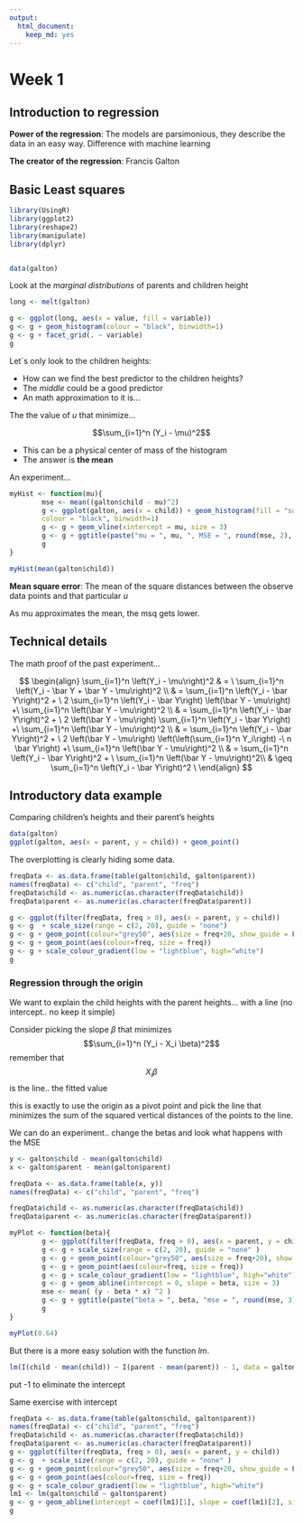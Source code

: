 ```yaml
---
output: 
  html_document: 
    keep_md: yes
---
```



**Week 1** 
==============

## **Introduction to regression**

**Power of the regression**: The models are parsimonious, they describe the data in an easy way. Difference with machine learning

**The creator of the regression**: Francis Galton


## **Basic Least squares**

```r
library(UsingR)
library(ggplot2)
library(reshape2)
library(manipulate)
library(dplyr)


data(galton)
```


Look at the *marginal distributions* of parents and children height

```r
long <- melt(galton)

g <- ggplot(long, aes(x = value, fill = variable))
g <- g + geom_histogram(colour = "black", binwidth=1)
g <- g + facet_grid(. ~ variable)
g
```


Let´s only look to the children heights:

* How can we find the best predictor to the children heights?
* The *middle* could be a good predictor
* An math approximation to it is...

The the value of *u* that minimize...

 $$\sum_{i=1}^n (Y_i - \mu)^2$$


* This can be a physical center of mass of the histogram
* The answer is **the mean**

An experiment...
```r

myHist <- function(mu){
        mse <- mean((galton$child - mu)^2)
        g <- ggplot(galton, aes(x = child)) + geom_histogram(fill = "salmon",
        colour = "black", binwidth=1)
        g <- g + geom_vline(xintercept = mu, size = 3)
        g <- g + ggtitle(paste("mu = ", mu, ", MSE = ", round(mse, 2), sep = ""))
        g
}

myHist(mean(galton$child))

```

**Mean square error**: The mean of the square distances between the observe data points and that particular *u*

As mu approximates the mean, the msq gets lower.
  
   
## **Technical details**
 

The math proof of the past experiment...

$$
\begin{align} 
\sum_{i=1}^n \left(Y_i - \mu\right)^2 & = \
\sum_{i=1}^n \left(Y_i - \bar Y + \bar Y - \mu\right)^2 \\ 
& = \sum_{i=1}^n \left(Y_i - \bar Y\right)^2 + \
2 \sum_{i=1}^n \left(Y_i - \bar Y\right)  \left(\bar Y - \mu\right) +\
\sum_{i=1}^n \left(\bar Y - \mu\right)^2 \\
& = \sum_{i=1}^n \left(Y_i - \bar Y\right)^2 + \
2 \left(\bar Y - \mu\right) \sum_{i=1}^n \left(Y_i - \bar Y\right) +\
\sum_{i=1}^n \left(\bar Y - \mu\right)^2 \\
& = \sum_{i=1}^n \left(Y_i - \bar Y\right)^2 + \
2 \left(\bar Y - \mu\right)  \left(\left(\sum_{i=1}^n Y_i\right) -\
 n \bar Y\right) +\
\sum_{i=1}^n \left(\bar Y - \mu\right)^2 \\
& = \sum_{i=1}^n \left(Y_i - \bar Y\right)^2 + \
 \sum_{i=1}^n \left(\bar Y - \mu\right)^2\\ 
& \geq \sum_{i=1}^n \left(Y_i - \bar Y\right)^2 \
\end{align} 
$$

## **Introductory data example**

Comparing children’s heights and their parent’s
heights

```r
data(galton)
ggplot(galton, aes(x = parent, y = child)) + geom_point()

```

The overplotting is clearly hiding some data. 

```r

freqData <- as.data.frame(table(galton$child, galton$parent))
names(freqData) <- c("child", "parent", "freq")
freqData$child <- as.numeric(as.character(freqData$child))
freqData$parent <- as.numeric(as.character(freqData$parent))

g <- ggplot(filter(freqData, freq > 0), aes(x = parent, y = child))
g <- g  + scale_size(range = c(2, 20), guide = "none")
g <- g + geom_point(colour="grey50", aes(size = freq+20, show_guide = FALSE))
g <- g + geom_point(aes(colour=freq, size = freq))
g <- g + scale_colour_gradient(low = "lightblue", high="white")                    
g

```


### **Regression through the origin**

We want to explain the child heights with the parent heights... with a line (no intercept.. no keep it simple)

Consider picking the slope $\beta$ that minimizes $$\sum_{i=1}^n (Y_i - X_i \beta)^2$$
remember that $$X_i \beta$$ is the line.. the fitted value


this is exactly to use the origin as a pivot point and pick the line that minimizes the sum of the squared vertical distances of the points to the line.


We can do an experiment.. change the betas and look what happens with the MSE
```r


y <- galton$child - mean(galton$child)
x <- galton$parent - mean(galton$parent)

freqData <- as.data.frame(table(x, y))
names(freqData) <- c("child", "parent", "freq")

freqData$child <- as.numeric(as.character(freqData$child))
freqData$parent <- as.numeric(as.character(freqData$parent))

myPlot <- function(beta){
        g <- ggplot(filter(freqData, freq > 0), aes(x = parent, y = child))
        g <- g + scale_size(range = c(2, 20), guide = "none" )
        g <- g + geom_point(colour="grey50", aes(size = freq+20), show.legend = FALSE)
        g <- g + geom_point(aes(colour=freq, size = freq))
        g <- g + scale_colour_gradient(low = "lightblue", high="white")
        g <- g + geom_abline(intercept = 0, slope = beta, size = 3)
        mse <- mean( (y - beta * x) ^2 )
        g <- g + ggtitle(paste("beta = ", beta, "mse = ", round(mse, 3)))
        g
}

myPlot(0.64)

```


But there is a more easy solution with the function *lm*.



```r

lm(I(child - mean(child)) ~ I(parent - mean(parent)) - 1, data = galton)


```

put -1 to eliminate the intercept


Same exercise with intercept

```r

freqData <- as.data.frame(table(galton$child, galton$parent))
names(freqData) <- c("child", "parent", "freq")
freqData$child <- as.numeric(as.character(freqData$child))
freqData$parent <- as.numeric(as.character(freqData$parent))
g <- ggplot(filter(freqData, freq > 0), aes(x = parent, y = child))
g <- g  + scale_size(range = c(2, 20), guide = "none" )
g <- g + geom_point(colour="grey50", aes(size = freq+20, show_guide = FALSE))
g <- g + geom_point(aes(colour=freq, size = freq))
g <- g + scale_colour_gradient(low = "lightblue", high="white")                    
lm1 <- lm(galton$child ~ galton$parent)
g <- g + geom_abline(intercept = coef(lm1)[1], slope = coef(lm1)[2], size = 3, colour = grey(.5))
g

```





